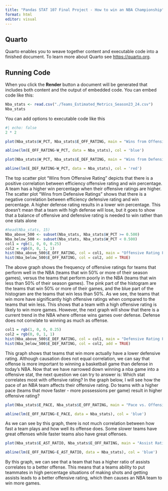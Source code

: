 ```yaml
---
title: "Pandas STAT 107 Final Project - How to win an NBA Championship"
format: html
editor: visual
---
```


## Quarto

Quarto enables you to weave together content and executable code into a finished document. To learn more about Quarto see <https://quarto.org>.

## Running Code

When you click the **Render** button a document will be generated that includes both content and the output of embedded code. You can embed code like this:

```r
Nba_stats <- read.csv("./Teams_Estimated_Metrics_Season23_24.csv")
Nba_stats
```

You can add options to executable code like this

```r
#| echo: false
2 * 2
```

```r
plot(Nba_stats$W_PCT, Nba_stats$E_OFF_RATING, main = "Wins from Offensive Ratings", xlab = "Win Percentage", ylab = "Efficiency Offensive Rating", pch = 19)

abline(lm(E_OFF_RATING~W_PCT, data = Nba_stats), col = 'blue')
```

```r
plot(Nba_stats$W_PCT, Nba_stats$E_DEF_RATING, main = "Wins from Defensive Ratings", xlab = "Win Percentage", ylab = "Efficiency Defensive Rating", pch = 18)

abline(lm(E_DEF_RATING~W_PCT, data = Nba_stats), col = 'red')
```

The top scatter plot "Wins from Offensive Rating" depicts that there is a positive correlation between efficiency offensive rating and win percentage. A team has a higher win percentage when their offensive ratings are higher. The scatter plot "Wins from Defensive Ratings" shows that there is a negative correlation between efficiency defensive rating and win percentage. A higher defense rating results in a lower win percentage. This doesn't mean that a team with high defense will lose, but it goes to show that a balance of offensive and defensive rating is needed to win rather than one stats alone

```r
#head(Nba_stats, 15)
Nba_above_500 <- subset(Nba_stats, Nba_stats$W_PCT >= 0.500)
Nba_below_500 <- subset(Nba_stats, Nba_stats$W_PCT < 0.500)
col1 = rgb(1, 0, 0, 0.25)
col2 = rgb(0, 0, 1, 1)
hist(Nba_above_500$E_OFF_RATING, col = col1, main = "Offensive Rating For Teams Above 50% Win Percentage vs Below", xlab = "Offensive Rating")
hist(Nba_below_500$E_OFF_RATING, col = col2, add = TRUE)
```
The above graph shows the frequency of offensive ratings for teams that perform well in the NBA (teams that win 50% or more of their season games), versus the teams that perform poorly in the NBA (teams that win less than 50% of their season games). The pink part of the histogram are the teams that win 50% or more of their games, and the blue part of the histogram are the teams that win less than 50%. As we see, the teams that win more have significantly high offensive ratings when compared to the teams that win less. This shows that a team with a high offensive rating is likely to win more games. However, the next graph will show that there is a current trend in the NBA where offense wins games over defense. Defense does not correlate to winning as much as offense.
```r
col1 = rgb(1, 0, 0, 0.25)
col2 = rgb(0, 0, 1, 1)
hist(Nba_above_500$E_DEF_RATING, col = col1, main = "Defensive Rating For Teams Above 50% Win Percentage vs Below", xlab = "Defensive Rating")
hist(Nba_below_500$E_DEF_RATING, col = col2, add = TRUE)
```
This graph shows that teams that win more actually have a lower defensive rating. Although causation does not equal correlation, we can say that offense is more important to winning a basketball game than defense in today's NBA. Now that we have narrowed down winning a nba game into a offensive stat, the next question we can try to answer is: Which stat correlates most with offensive rating?
In the graph below, I will see how the pace of an NBA team affects their offensive rating. Do teams with a higher pace (teams that move faster - more possessions per game) result in higher offensive rating?

```r
plot(Nba_stats$E_PACE, Nba_stats$E_OFF_RATING, main = "Pace vs. Offensive Rating", xlab = "Pace", ylab = "Efficiency Offensive Rating", pch = 19)

abline(lm(E_OFF_RATING~E_PACE, data = Nba_stats), col = 'blue')
```
As we can see by this graph, there is not much correlation between how fast a team plays and how well its offense does. Some slower teams have great offenses while faster teams also have great offenses.
```r
plot(Nba_stats$E_AST_RATIO, Nba_stats$E_OFF_RATING, main = "Assist Ratio vs. Offensive Rating", xlab = "Assist Ratio", ylab = "Efficiency Offensive Rating", pch = 19)

abline(lm(E_OFF_RATING~E_AST_RATIO, data = Nba_stats), col = 'blue')
```
By this graph, we can see that a team that has a higher ratio of assists correlates to a better offense. This means that a teams ability to put teammates in high percentage situations of making shots and getting assists leads to a better offensive rating, which then causes an NBA team to win more games.